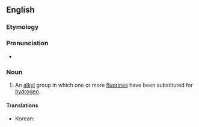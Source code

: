 ==English==

===Etymology===

{{prefix|fluoro|alkyl|lang=en}}

===Pronunciation===

* {{a|US}} {{IPA|floʊɹoʊˈælkɪl|lang=en}}

===Noun===
{{en-noun}}

# {{context|organic chemistry|lang=en}} An [[alkyl]] group in which one or more [[fluorines]] have been substituted for [[hydrogen]].

====Translations====
{{trans-top|alkyl group containing a fluorine}}
* Korean: {{t|ko|플루오로알킬|tr=peulluoroalkil}}
{{trans-mid}}
{{trans-bottom}}